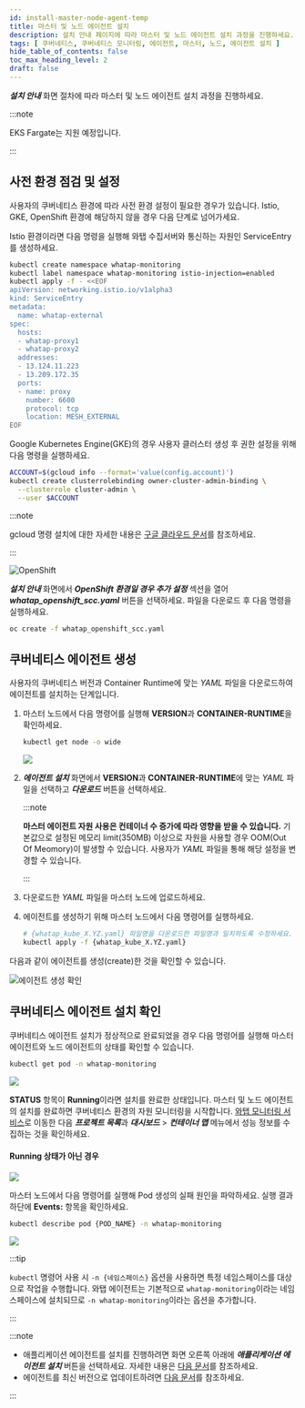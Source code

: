 ```yaml
---
id: install-master-node-agent-temp
title: 마스터 및 노드 에이전트 설치
description: 설치 안내 페이지에 따라 마스터 및 노드 에이전트 설치 과정을 진행하세요.
tags: [ 쿠버네티스, 쿠버네티스 모니터링, 에이전트, 마스터, 노드, 에이전트 설치 ]
hide_table_of_contents: false
toc_max_heading_level: 2
draft: false
---
```



***설치 안내*** 화면 절차에 따라 마스터 및 노드 에이전트 설치 과정을 진행하세요. 

:::note 

EKS Fargate는 지원 예정입니다. 

:::

## 사전 환경 점검 및 설정

사용자의 쿠버네티스 환경에 따라 사전 환경 설정이 필요한 경우가 있습니다. Istio, GKE, OpenShift 환경에 해당하지 않을 경우 다음 단계로 넘어가세요.

<Tabs>

<TabItem value='istio' label='Istio 환경' default>

Istio 환경이라면 다음 명령을 실행해 와탭 수집서버와 통신하는 자원인 ServiceEntry를 생성하세요.

```bash title='SH'
kubectl create namespace whatap-monitoring
kubectl label namespace whatap-monitoring istio-injection=enabled
kubectl apply -f - <<EOF
apiVersion: networking.istio.io/v1alpha3
kind: ServiceEntry
metadata:
  name: whatap-external
spec:
  hosts:
  - whatap-proxy1
  - whatap-proxy2
  addresses:
  - 13.124.11.223
  - 13.209.172.35
  ports:
  - name: proxy
    number: 6600
    protocol: tcp
    location: MESH_EXTERNAL
EOF
```

</TabItem>

<TabItem value='gke' label='GKE 환경'>

Google Kubernetes Engine(GKE)의 경우 사용자 클러스터 생성 후 권한 설정을 위해 다음 명령을 실행하세요.

```bash
ACCOUNT=$(gcloud info --format='value(config.account)')
kubectl create clusterrolebinding owner-cluster-admin-binding \
  --clusterrole cluster-admin \
  --user $ACCOUNT
```

:::note

gcloud 명령 설치에 대한 자세한 내용은 [구글 클라우드 문서](https://cloud.google.com/sdk/docs/install)를 참조하세요.

:::

</TabItem>

<TabItem value='openshift' label='OpenShift 환경'>

![OpenShift](/img/kube-install-openshift.png)

***설치 안내*** 화면에서 ***OpenShift 환경일 경우 추가 설정*** 섹션을 열어 ***whatap_openshift_scc.yaml*** 버튼을 선택하세요. 파일을 다운로드 후 다음 명령을 실행하세요.

```bash
oc create -f whatap_openshift_scc.yaml
```

</TabItem>

</Tabs>


## 쿠버네티스 에이전트 생성

사용자의 쿠버네티스 버전과 Container Runtime에 맞는 *YAML* 파일을 다운로드하여 에이전트를 설치하는 단계입니다.

1. 마스터 노드에서 다음 명령어를 실행해 **VERSION**과 **CONTAINER-RUNTIME**을 확인하세요.

    ```bash
    kubectl get node -o wide
    ```

    ![](/img/k8s-check-version.svg)

1. ***에이전트 설치*** 화면에서 **VERSION**과 **CONTAINER-RUNTIME**에 맞는 *YAML* 파일을 선택하고 ***다운로드*** 버튼을 선택하세요.

    <ImgLang img='k8s-download-yaml.png' desc='yaml 다운로드' />

    :::note

    **마스터 에이전트 자원 사용은 컨테이너 수 증가에 따라 영향을 받을 수 있습니다.** 기본값으로 설정된 메모리 limit(350MB) 이상으로 자원을 사용할 경우 OOM(Out Of Meomory)이 발생할 수 있습니다. 사용자가 *YAML* 파일을 통해 해당 설정을 변경할 수 있습니다.

    :::

1. 다운로드한 *YAML* 파일을 마스터 노드에 업로드하세요.

1. 에이전트를 생성하기 위해 마스터 노드에서 다음 명령어를 실행하세요. 

    ```bash
    # {whatap_kube_X.YZ.yaml} 파일명을 다운로드한 파일명과 일치하도록 수정하세요.
    kubectl apply -f {whatap_kube_X.YZ.yaml}
    ```

다음과 같이 에이전트를 생성(create)한 것을 확인할 수 있습니다.

![에이전트 생성 확인](/img/k8s-install-agent-check.svg)


## 쿠버네티스 에이전트 설치 확인

쿠버네티스 에이전트 설치가 정상적으로 완료되었을 경우 다음 명령어를 실행해 마스터 에이전트와 노드 에이전트의 상태를 확인할 수 있습니다.

```bash
kubectl get pod -n whatap-monitoring
```

![](/img/k8s-check-running-agent-monitoring.svg)

**STATUS** 항목이 **Running**이라면 설치를 완료한 상태입니다. 마스터 및 노드 에이전트의 설치를 완료하면 쿠버네티스 환경의 자원 모니터링을 시작합니다. [와탭 모니터링 서비스](https://service.whatap.io)로 이동한 다음 ***프로젝트 목록***과 ***대시보드*** > ***컨테이너 맵*** 메뉴에서 성능 정보를 수집하는 것을 확인하세요. 

#### Running 상태가 아닌 경우

![](/img/k8s-not-running-agent-monitoring.svg)

마스터 노드에서 다음 명령어를 실행해 Pod 생성의 실패 원인을 파악하세요. 실행 결과 하단에 **Events:** 항목을 확인하세요.

```bash
kubectl describe pod {POD_NAME} -n whatap-monitoring
```

![](/img/k8s-check-install-fail.svg)

:::tip

`kubectl` 명령어 사용 시 `-n {네임스페이스}` 옵션을 사용하면 특정 네임스페이스를 대상으로 작업을 수행합니다. 와탭 에이전트는 기본적으로 `whatap-monitoring`이라는 네임스페이스에 설치되므로 `-n whatap-monitoring`이라는 옵션을 추가합니다.

:::


:::note

* 애플리케이션 에이전트를 설치를 진행하려면 화면 오른쪽 아래에 ***애플리케이션 에이전트 설치*** 버튼을 선택하세요. 자세한 내용은 [다음 문서](install-application-agent)를 참조하세요.
* 에이전트를 최신 버전으로 업데이트하려면 [다음 문서](agent-update)를 참조하세요.

:::